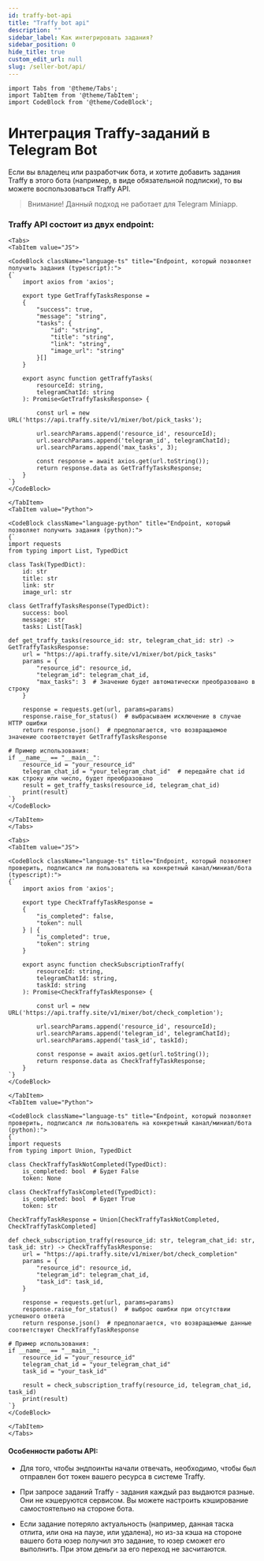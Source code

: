 ```yaml
---
id: traffy-bot-api
title: "Traffy bot api"
description: ""
sidebar_label: Как интегрировать задания?
sidebar_position: 0
hide_title: true
custom_edit_url: null
slug: /seller-bot/api/
---
```


```mdx-code-block
import Tabs from '@theme/Tabs';
import TabItem from '@theme/TabItem';
import CodeBlock from '@theme/CodeBlock';
```

# Интеграция Traffy-заданий в Telegram Bot

Если вы владелец или разработчик бота, и хотите добавить задания Traffy в этого бота (например, в виде обязательной подписки),
то вы можете воспользоваться Traffy API.

> Внимание! Данный подход не работает для Telegram Miniapp.

### Traffy API состоит из двух endpoint:

```mdx-code-block
<Tabs>
<TabItem value="JS">
```

```mdx-code-block
<CodeBlock className="language-ts" title="Endpoint, который позволяет получить задания (typescript):">
{`
    import axios from 'axios';

    export type GetTraffyTasksResponse =
    {
        "success": true,
        "message": "string",
        "tasks": {
            "id": "string",
            "title": "string",
            "link": "string",
            "image_url": "string"
        }[]
    }

    export async function getTraffyTasks(
        resourceId: string,
        telegramChatId: string
    ): Promise<GetTraffyTasksResponse> {

        const url = new URL('https://api.traffy.site/v1/mixer/bot/pick_tasks');

        url.searchParams.append('resource_id', resourceId);
        url.searchParams.append('telegram_id', telegramChatId);
        url.searchParams.append('max_tasks', 3);

        const response = await axios.get(url.toString());
        return response.data as GetTraffyTasksResponse;
    }
`}
</CodeBlock>
```

```mdx-code-block
</TabItem>
<TabItem value="Python">
```

```mdx-code-block
<CodeBlock className="language-python" title="Endpoint, который позволяет получить задания (python):">
{`
import requests
from typing import List, TypedDict

class Task(TypedDict):
    id: str
    title: str
    link: str
    image_url: str

class GetTraffyTasksResponse(TypedDict):
    success: bool
    message: str
    tasks: List[Task]

def get_traffy_tasks(resource_id: str, telegram_chat_id: str) -> GetTraffyTasksResponse:
    url = "https://api.traffy.site/v1/mixer/bot/pick_tasks"
    params = {
        "resource_id": resource_id,
        "telegram_id": telegram_chat_id,
        "max_tasks": 3  # Значение будет автоматически преобразовано в строку
    }

    response = requests.get(url, params=params)
    response.raise_for_status()  # выбрасываем исключение в случае HTTP ошибки
    return response.json()  # предполагается, что возвращаемое значение соответствует GetTraffyTasksResponse

# Пример использования:
if __name__ == "__main__":
    resource_id = "your_resource_id"
    telegram_chat_id = "your_telegram_chat_id"  # передайте chat id как строку или число, будет преобразовано
    result = get_traffy_tasks(resource_id, telegram_chat_id)
    print(result)
`}
</CodeBlock>
```

```mdx-code-block
</TabItem>
</Tabs>
```

```mdx-code-block
<Tabs>
<TabItem value="JS">
```

```mdx-code-block
<CodeBlock className="language-ts" title="Endpoint, который позволяет проверить, подписался ли пользователь на конкретный канал/миниап/бота (typescript):">
{`
    import axios from 'axios';

    export type CheckTraffyTaskResponse =
    {
        "is_completed": false,
        "token": null
    } | {
        "is_completed": true,
        "token": string
    }

    export async function checkSubscriptionTraffy(
        resourceId: string,
        telegramChatId: string,
        taskId: string
    ): Promise<CheckTraffyTaskResponse> {

        const url = new URL('https://api.traffy.site/v1/mixer/bot/check_completion');

        url.searchParams.append('resource_id', resourceId);
        url.searchParams.append('telegram_id', telegramChatId);
        url.searchParams.append('task_id', taskId);

        const response = await axios.get(url.toString());
        return response.data as CheckTraffyTaskResponse;
    }
`}
</CodeBlock>
```

```mdx-code-block
</TabItem>
<TabItem value="Python">
```

```mdx-code-block
<CodeBlock className="language-ts" title="Endpoint, который позволяет проверить, подписался ли пользователь на конкретный канал/миниап/бота (python):">
{`
import requests
from typing import Union, TypedDict

class CheckTraffyTaskNotCompleted(TypedDict):
    is_completed: bool  # Будет False
    token: None

class CheckTraffyTaskCompleted(TypedDict):
    is_completed: bool  # Будет True
    token: str

CheckTraffyTaskResponse = Union[CheckTraffyTaskNotCompleted, CheckTraffyTaskCompleted]

def check_subscription_traffy(resource_id: str, telegram_chat_id: str, task_id: str) -> CheckTraffyTaskResponse:
    url = "https://api.traffy.site/v1/mixer/bot/check_completion"
    params = {
        "resource_id": resource_id,
        "telegram_id": telegram_chat_id,
        "task_id": task_id,
    }

    response = requests.get(url, params=params)
    response.raise_for_status()  # выброс ошибки при отсутствии успешного ответа
    return response.json()  # предполагается, что возвращаемые данные соответствуют CheckTraffyTaskResponse

# Пример использования:
if __name__ == "__main__":
    resource_id = "your_resource_id"
    telegram_chat_id = "your_telegram_chat_id"
    task_id = "your_task_id"

    result = check_subscription_traffy(resource_id, telegram_chat_id, task_id)
    print(result)
`}
</CodeBlock>
```

```mdx-code-block
</TabItem>
</Tabs>
```

#### Особенности работы API:

- Для того, чтобы эндпоинты начали отвечать, необходимо, чтобы был отправлен бот токен вашего ресурса в системе Traffy.

- При запросе заданий Traffy - задания каждый раз выдаются разные. Они не кэшеруются сервисом. Вы можете настроить кэширование самостоятельно на стороне бота.

- Если задание потеряло актуальность (например, данная таска отлита, или она на паузе, или удалена), но из-за кэша на стороне вашего бота юзер получил это задание, то юзер сможет его выполнить. При этом деньги за его переход не засчитаются.






      
